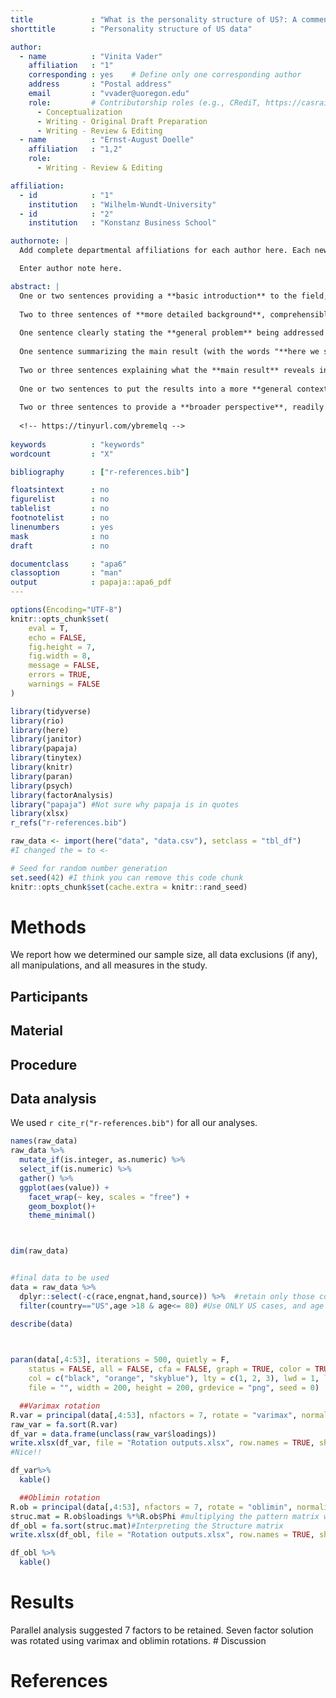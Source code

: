 ```yaml
---
title             : "What is the personality structure of US?: A commentary on methods"
shorttitle        : "Personality structure of US data"

author: 
  - name          : "Vinita Vader"
    affiliation   : "1"
    corresponding : yes    # Define only one corresponding author
    address       : "Postal address"
    email         : "vvader@uoregon.edu"
    role:         # Contributorship roles (e.g., CRediT, https://casrai.org/credit/)
      - Conceptualization
      - Writing - Original Draft Preparation
      - Writing - Review & Editing
  - name          : "Ernst-August Doelle"
    affiliation   : "1,2"
    role:
      - Writing - Review & Editing

affiliation:
  - id            : "1"
    institution   : "Wilhelm-Wundt-University"
  - id            : "2"
    institution   : "Konstanz Business School"

authornote: |
  Add complete departmental affiliations for each author here. Each new line herein must be indented, like this line.

  Enter author note here.

abstract: |
  One or two sentences providing a **basic introduction** to the field,  comprehensible to a scientist in any discipline.
  
  Two to three sentences of **more detailed background**, comprehensible  to scientists in related disciplines.
  
  One sentence clearly stating the **general problem** being addressed by  this particular study.
  
  One sentence summarizing the main result (with the words "**here we show**" or their equivalent).
  
  Two or three sentences explaining what the **main result** reveals in direct comparison to what was thought to be the case previously, or how the  main result adds to previous knowledge.
  
  One or two sentences to put the results into a more **general context**.
  
  Two or three sentences to provide a **broader perspective**, readily comprehensible to a scientist in any discipline.
  
  <!-- https://tinyurl.com/ybremelq -->
  
keywords          : "keywords"
wordcount         : "X"

bibliography      : ["r-references.bib"]

floatsintext      : no
figurelist        : no
tablelist         : no
footnotelist      : no
linenumbers       : yes
mask              : no
draft             : no

documentclass     : "apa6"
classoption       : "man"
output            : papaja::apa6_pdf
---
```


```r
options(Encoding="UTF-8")
knitr::opts_chunk$set(
	eval = T,
	echo = FALSE,
	fig.height = 7,
	fig.width = 8,
	message = FALSE,
	errors = TRUE,
	warnings = FALSE
)

library(tidyverse)
library(rio)
library(here)
library(janitor)
library(papaja)
library(tinytex)
library(knitr)
library(paran)
library(psych)
library(factorAnalysis)
library("papaja") #Not sure why papaja is in quotes
library(xlsx)
r_refs("r-references.bib")

raw_data <- import(here("data", "data.csv"), setclass = "tbl_df")
#I changed the = to <- 
```

```r
# Seed for random number generation
set.seed(42) #I think you can remove this code chunk 
knitr::opts_chunk$set(cache.extra = knitr::rand_seed)
```



# Methods
We report how we determined our sample size, all data exclusions (if any), all manipulations, and all measures in the study. <!-- 21-word solution (Simmons, Nelson & Simonsohn, 2012; retrieved from http://ssrn.com/abstract=2160588) -->

## Participants

## Material

## Procedure

## Data analysis
We used `r cite_r("r-references.bib")` for all our analyses.

```r
names(raw_data)
raw_data %>% 
  mutate_if(is.integer, as.numeric) %>% 
  select_if(is.numeric) %>% 
  gather() %>% 
  ggplot(aes(value)) +
    facet_wrap(~ key, scales = "free") +
    geom_boxplot()+
    theme_minimal()



dim(raw_data)


#final data to be used
data = raw_data %>% 
  dplyr::select(-c(race,engnat,hand,source)) %>%  #retain only those columns required for the analysis
  filter(country=="US",age >18 & age<= 80) #Use ONLY US cases, and age between 18 and 80 years

describe(data)

  
```

```r

paran(data[,4:53], iterations = 500, quietly = F, 
    status = FALSE, all = FALSE, cfa = FALSE, graph = TRUE, color = TRUE, 
    col = c("black", "orange", "skyblue"), lty = c(1, 2, 3), lwd = 1, legend = TRUE,
    file = "", width = 200, height = 200, grdevice = "png", seed = 0)

```

```r
  ##Varimax rotation
R.var = principal(data[,4:53], nfactors = 7, rotate = "varimax", normalize = T) #Kaiser normalization will be applied
raw_var = fa.sort(R.var)
df_var = data.frame(unclass(raw_var$loadings))
write.xlsx(df_var, file = "Rotation outputs.xlsx", row.names = TRUE, sheetName = "varimax", append = FALSE)
#Nice!!

df_var%>% 
  kable()

  ##Oblimin rotation
R.ob = principal(data[,4:53], nfactors = 7, rotate = "oblimin", normalize = T)
struc.mat = R.ob$loadings %*%R.ob$Phi #multiplying the pattern matrix with the covariance matrix from the rotated factors
df_obl = fa.sort(struc.mat)#Interpreting the Structure matrix
write.xlsx(df_obl, file = "Rotation outputs.xlsx", row.names = TRUE, sheetName = "oblimin", append = TRUE)

df_obl %>% 
  kable()

```


# Results
Parallel analysis suggested 7 factors to be retained. Seven factor solution was rotated using varimax and oblimin rotations. 
# Discussion


\newpage

# References

\begingroup
\setlength{\parindent}{-0.5in}
\setlength{\leftskip}{0.5in}

<div id="refs" custom-style="Bibliography"></div>
\endgroup
